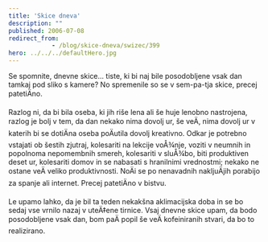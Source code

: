 ```yaml
---
title: 'Skice dneva'
description: ""
published: 2006-07-08
redirect_from: 
            - /blog/skice-dneva/swizec/399
hero: ../../../defaultHero.jpg
---
```


Se spomnite, dnevne skice... tiste, ki bi naj bile posodobljene vsak dan tamkaj pod sliko s kamere? No spremenile so se v sem-pa-tja skice, precej patetiÄno.

Razlog ni, da bi bila oseba, ki jih riše lena ali še huje lenobno nastrojena, razlog je bolj v tem, da dan nekako nima dovolj ur, še veÄ, nima dovolj ur v katerih bi se dotiÄna oseba poÄutila dovolj kreativno. Odkar je potrebno vstajati ob šestih zjutraj, kolesariti na lekcije voÅ¾nje, voziti v neumnih in popolnoma nepomembnih smereh, kolesariti v sluÅ¾bo, biti produktiven deset ur, kolesariti domov in se nabasati s hranilnimi vrednostmi; nekako ne ostane veÄ veliko produktivnosti. NoÄi se po nenavadnih nakljuÄjih porabijo za spanje ali internet. Precej patetiÄno v bistvu.

Le upamo lahko, da je bil ta teden nekakšna aklimacijska doba in se bo sedaj vse vrnilo nazaj v uteÄ‡ene tirnice. Vsaj dnevne skice upam, da bodo posodobljene vsak dan, bom paÄ popil še veÄ kofeiniranih stvari, da bo to realizirano.
